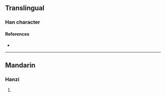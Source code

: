 {{character info/new}}
==Translingual==

===Han character===
{{Han char|rn=96|rad=玉|as=15|sn=19|four=10132|canj=MGYYB|ids=⿰𤣩適}}

====References====
* {{Han ref|kx=0745.040|dkj=21333|dj=1153.190|hdz=21145.090|uh=74CB|ud=29899|bh=F273|bd=62067}}

----

==Mandarin==

===Hanzi===
{{cmn-hanzi|pin=[[bó]] ([[bo2]]), [[zhé]] ([[zhe2]])|wg=po<sup>2</sup>, che<sup>2</sup>}}

# {{rfdef|cmn|sort=玉15}}